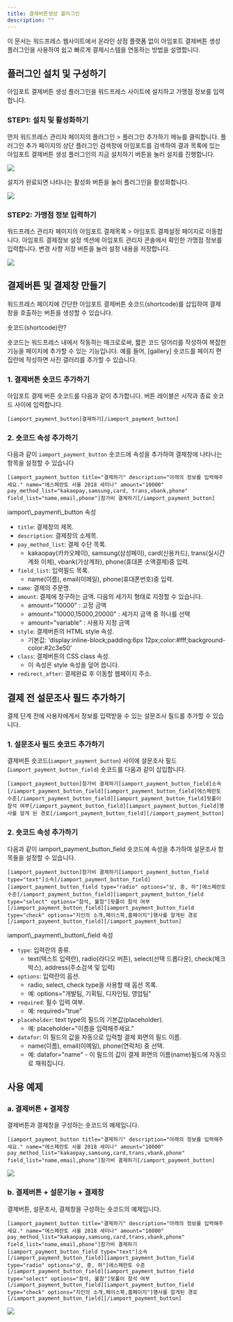 ```yaml
---
title: 결제버튼생성 플러그인
description: ""
---
```



이 문서는 워드프레스 웹사이트에서 온라인 상점 플랫폼 없이 아임포트 결제버튼 생성 플러그인을 사용하여 쉽고 빠르게 결제시스템을 연동하는 방법을 설명합니다.

## 플러그인 설치 및 구성하기

아임포트 결제버튼 생성 플러그인을 워드프레스 사이트에 설치하고 가맹점 정보를 입력합니다.

### STEP1: 설치 및 활성화하기

먼저 워드프레스 관리자 페이지의 플러그인 > 플러그인 추가하기 메뉴를 클릭합니다. 플러그인 추가 페이지의 상단 플러그인 검색창에 아임포트를 검색하여 결과 목록에 있는 아임포트 결제버튼 생성 플러그인의 지금 설치하기 버튼을 눌러 설치를 진행합니다.

![](/gitbook-assets/ko/button-1.png)

설치가 완료되면 나타나는 활성화 버튼을 눌러 플러그인을 활성화합니다.

![](/gitbook-assets/ko/button-2.png)

### STEP2: 가맹점 정보 입력하기

워드프레스 관리자 페이지의 아임포트 결제목록 > 아임포트 결제설정 페이지로 이동합니다. 아임포트 결제정보 설정 섹션에 아임포트 관리자 콘솔에서 확인한 가맹점 정보를 입력합니다. 변경 사항 저장 버튼을 눌러 설정 내용을 저장합니다.

![](/gitbook-assets/ko/button-3.png)

## 결제버튼 및 결제창 만들기

워드프레스 페이지에 간단한 아임포트 결제버튼 숏코드(shortcode)를 삽입하여 결제창을 호출하는 버튼을 생성할 수 있습니다.

<Hint style="info">
숏코드(shortcode)란?

숏코드는 워드프레스 내에서 작동하는 매크로로써, 짧은 코드 덩어리를 작성하여 복잡한 기능을 페이지에 추가할 수 있는 기능입니다. 예를 들어, \[gallery] 숏코드를 페이지 편집란에 작성하면 사진 갤러리를 추가할 수 있습니다.

</Hint>

### 1. 결제버튼 숏코드 추가하기

아임포트 결제 버튼 숏코드를 다음과 같이 추가합니다. 버튼 레이블은 시작과 종료 숏코드 사이에 입력합니다.

```
[iamport_payment_button]결제하기[/iamport_payment_button]
```

### 2. 숏코드 속성 추가하기

다음과 같이 `iamport_payment_button` 숏코드에 속성을 추가하여 결제창에 나타나는 항목을 설정할 수 있습니다

```
[iamport_payment_button title="결제하기" description="아래의 정보를 입력해주세요." name="에스페란토 서울 2018 세미나" amount="10000" pay_method_list="kakaopay,samsung,card, trans,vbank,phone" field_list="name,email,phone"]참가비 결제하기[/iamport_payment_button]
```

<Hint style="info">
iamport\_payment\_button 속성

- `title`: 결제창의 제목.
- `description`: 결제창의 소제목.
- `pay_method_list`: 결제 수단 목록.
  - kakaopay(카카오페이), samsung(삼성페이), card(신용카드), trans(실시간 계좌 이체), vbank(가상계좌), phone(휴대폰 소액결제)중 입력.
- `field_list`: 입력필드 목록.
  - name(이름), email(이메일), phone(휴대폰번호)중 입력.
- `name`: 결제의 주문명.
- `amount`: 결제에 청구하는 금액. 다음의 세가지 형태로 지정할 수 있습니다.
  - amount="10000" : 고정 금액
  - amount="10000,15000,20000" : 세가지 금액 중 하나를 선택
  - amount="variable" : 사용자 지정 금액
- `style`: 결제버튼의 HTML style 속성.
  - 기본값: ‘display:inline-block;padding:6px 12px;color:#fff;background-color:#2c3e50’
- `class`: 결제버튼의 CSS class 속성.
  - 이 속성은 style 속성을 덮어 씁니다.
- `redirect_after`: 결제완료 후 이동할 웹페이지 주소.

</Hint>

## 결제 전 설문조사 필드 추가하기

결제 단계 전에 사용자에게서 정보를 입력받을 수 있는 설문조사 필드를 추가할 수 있습니다.

### 1. 설문조사 필드 숏코드 추가하기

결제버튼 숏코드(`iamport_payment_button`) 사이에 설문조사 필드(`iamport_payment_button_field`) 숏코드를 다음과 같이 삽입합니다.

```
[iamport_payment_button]참가비 결제하기[iamport_payment_button_field]소속[/iamport_payment_button_field][iamport_payment_button_field]에스페란토 수준[/iamport_payment_button_field][iamport_payment_button_field]뒷풀이 참석 여부[/iamport_payment_button_field][iamport_payment_button_field]행사를 알게 된 경로[/iamport_payment_button_field][/iamport_payment_button]
```

### 2. 숏코드 속성 추가하기

다음과 같이 iamport_payment_button_field 숏코드에 속성을 추가하여 설문조사 항목들을 설정할 수 있습니다.

```
[iamport_payment_button]참가비 결제하기[iamport_payment_button_field type="text"]소속[/iamport_payment_button_field][iamport_payment_button_field type="radio" options="상, 중, 하"]에스페란토 수준[/iamport_payment_button_field][iamport_payment_button_field type="select" options="참석, 불참"]뒷풀이 참석 여부[/iamport_payment_button_field][iamport_payment_button_field type="check" options="지인의 소개,페이스북,홈페이지"]행사를 알게된 경로[/iamport_payment_button_field][/iamport_payment_button]
```

<Hint style="info">
iamport\_payment\_button\_field 속성

- `type`: 입력란의 종류.
  - text(텍스트 입력란), radio(라디오 버튼), select(선택 드롭다운), check(체크박스), address(주소검색 및 입력)
- `options`: 입력란의 옵션.
  - radio, select, check type을 사용할 때 옵션 목록.
  - 예: options="개발팀, 기획팀, 디자인팀, 영업팀"
- `required`: 필수 입력 여부.
  - 예: required="true"
- `placeholder`: text type의 필드의 기본값(placeholder).
  - 예: placeholder="이름을 입력해주세요."
- `datafor`: 이 필드의 값을 자동으로 입력할 결제 화면의 필드 이름.
  - name(이름), email(이메일), phone(연락처) 중 선택.
  - 예: datafor="name" - 이 필드의 값이 결제 화면의 이름(name)필드에 자동으로 채워집니다.

</Hint>

## 사용 예제

### a. 결제버튼 + 결제창

결제버튼과 결제창을 구성하는 숏코드의 예제입니다.

```
[iamport_payment_button title="결제하기" description="아래의 정보를 입력해주세요." name="에스페란토 서울 2018 세미나" amount="10000" pay_method_list="kakaopay,samsung,card,trans,vbank,phone" field_list="name,email,phone"]참가비 결제하기[/iamport_payment_button]
```

![](/gitbook-assets/ko/button-4.png)

### b. 결제버튼 + 설문기능 + 결제창

결제버튼, 설문조사, 결제창을 구성하는 숏코드의 예제입니다.

```
[iamport_payment_button title="결제하기" description="아래의 정보를 입력해주세요." name="에스페란토 서울 2018 세미나" amount="10000" pay_method_list="kakaopay,samsung,card,trans,vbank,phone" field_list="name,email,phone"]참가비 결제하기[iamport_payment_button_field type="text"]소속[/iamport_payment_button_field][iamport_payment_button_field type="radio" options="상, 중, 하"]에스페란토 수준[/iamport_payment_button_field][iamport_payment_button_field type="select" options="참석, 불참"]뒷풀이 참석 여부[/iamport_payment_button_field][iamport_payment_button_field type="check" options="지인의 소개,페이스북,홈페이지"]행사를 알게된 경로[/iamport_payment_button_field][/iamport_payment_button]
```

![](/gitbook-assets/ko/button-5.png)

